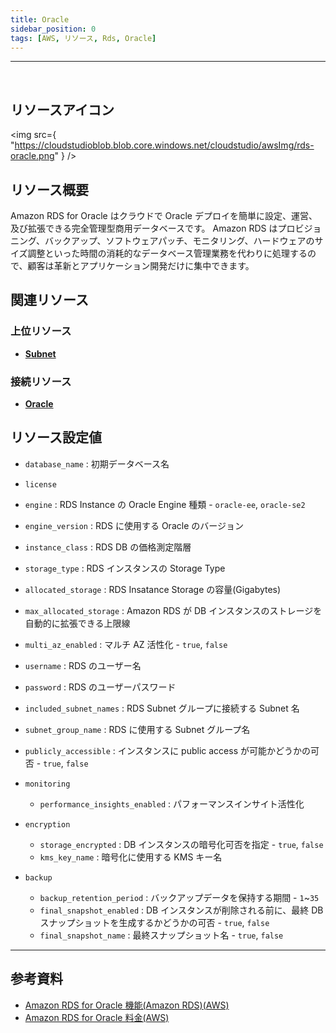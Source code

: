 ```yaml
---
title: Oracle
sidebar_position: 0
tags: [AWS, リソース, Rds, Oracle]
---
```


<hr />
<br />

## リソースアイコン

<img
    src={
        "https://cloudstudioblob.blob.core.windows.net/cloudstudio/awsImg/rds-oracle.png"
    }
/>

## リソース概要

Amazon RDS for Oracle はクラウドで Oracle デプロイを簡単に設定、運営、及び拡張できる完全管理型商用データベースです。
Amazon RDS はプロビジョニング、バックアップ、ソフトウェアパッチ、モニタリング、ハードウェアのサイズ調整といった時間の消耗的なデータベース管理業務を代わりに処理するので、顧客は革新とアプリケーション開発だけに集中できます。

## 関連リソース

### 上位リソース

-   [**Subnet**](https://docs.cstudio.app/ja/docs/resource/aws/Vpc/Subnet)

### 接続リソース

-   [**Oracle**](https://docs.cstudio.app/ja/docs/resource/aws/Rds/Oracle)

## リソース設定値

-   `database_name` : 初期データベース名
-   `license`
-   `engine` : RDS Instance の Oracle Engine 種類 - `oracle-ee`, `oracle-se2`
-   `engine_version` : RDS に使用する Oracle のバージョン
-   `instance_class` : RDS DB の価格測定階層
-   `storage_type` : RDS インスタンスの Storage Type
-   `allocated_storage` : RDS Insatance Storage の容量(Gigabytes)
-   `max_allocated_storage` : Amazon RDS が DB インスタンスのストレージを自動的に拡張できる上限線
-   `multi_az_enabled` : マルチ AZ 活性化 - `true`, `false`
-   `username` : RDS のユーザー名
-   `password` : RDS のユーザーパスワード
-   `included_subnet_names` : RDS Subnet グループに接続する Subnet 名
-   `subnet_group_name` : RDS に使用する Subnet グループ名
-   `publicly_accessible` : インスタンスに public access が可能かどうかの可否 - `true`, `false`

-   `monitoring`
    -   `performance_insights_enabled` : パフォーマンスインサイト活性化
-   `encryption`
    -   `storage_encrypted` : DB インスタンスの暗号化可否を指定 - `true`, `false`
    -   `kms_key_name` : 暗号化に使用する KMS キー名
-   `backup`
    -   `backup_retention_period` : バックアップデータを保持する期間 - `1`~`35`
    -   `final_snapshot_enabled` : DB インスタンスが削除される前に、最終 DB スナップショットを生成するかどうかの可否 - `true`, `false`
    -   `final_snapshot_name` : 最終スナップショット名 - `true`, `false`

---

## 参考資料

-   [Amazon RDS for Oracle 機能(Amazon RDS)(AWS)](https://aws.amazon.com/ko/rds/oracle/features/?nc=sn&loc=2&dn=1)
-   [Amazon RDS for Oracle 料金(AWS)](https://aws.amazon.com/ko/rds/oracle/pricing/)
